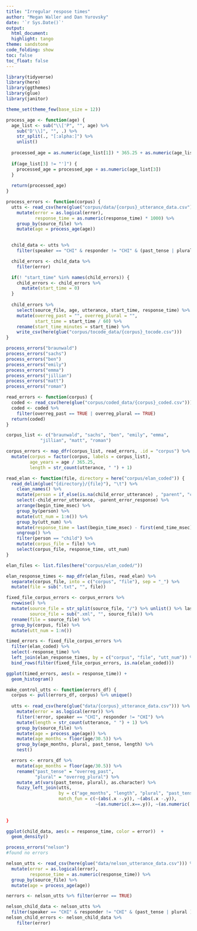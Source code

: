 ```yaml
---
title: "Irregular respose times"
author: "Megan Waller and Dan Yurovsky"
date: '`r Sys.Date()`'
output:
  html_document:
  highlight: tango
theme: sandstone
code_folding: show
toc: false
toc_float: false
---
```

  
```r
library(tidyverse)
library(here)
library(ggthemes)
library(glue)
library(janitor)

theme_set(theme_few(base_size = 12))

```

```r
process_age <- function(age) {
  age_list <- sub("\\['P", "", age) %>%
    sub("D'\\]", "", .) %>%
    str_split(., "[:alpha:]") %>%
    unlist()
  
  processed_age = as.numeric(age_list[1]) * 365.25 + as.numeric(age_list[2]) * 30.5
  
  if(age_list[3] != "']") {
    processed_age = processed_age + as.numeric(age_list[3])
  }
  
  return(processed_age)
}

process_errors <- function(corpus) {
  utts <- read_csv(here(glue("corpus/data/{corpus}_utterance_data.csv"))) %>%
    mutate(error = as.logical(error),
           response_time = as.numeric(response_time) * 1000) %>%
    group_by(source_file) %>%
    mutate(age = process_age(age)) 
  

  child_data <- utts %>%
    filter(speaker == "CHI" & responder != "CHI" & (past_tense | plural ))

  child_errors <- child_data %>%
    filter(error)

  if(! "start_time" %in% names(child_errors)) {
    child_errors <- child_errors %>%
      mutate(start_time = 0)
  }
  
  child_errors %>%
    select(source_file, age, utterance, start_time, response_time) %>%
    mutate(overreg_past = "", overreg_plural = "",
           start_time = start_time / 60) %>%
    rename(start_time_minutes = start_time) %>%
    write_csv(here(glue("corpus/tocode_data/{corpus}_tocode.csv")))
}

```

```r
process_errors("braunwald")
process_errors("sachs")
process_errors("ben")
process_errors("emily")
process_errors("emma")
process_errors("jillian")
process_errors("matt")
process_errors("roman")
```

```r
read_errors <- function(corpus) {
  coded <- read_csv(here(glue("corpus/coded_data/{corpus}_coded.csv")))
  coded <- coded %>% 
    filter(overreg_past == TRUE | overreg_plural == TRUE)
  return(coded)
}

corpus_list <- c("braunwald", "sachs", "ben", "emily", "emma", 
             "jillian", "matt", "roman")

corpus_errors <- map_dfr(corpus_list, read_errors, .id = "corpus") %>%
  mutate(corpus = factor(corpus, labels = corpus_list),
         age_years = age / 365.25,
         length = str_count(utterance, " ") + 1)
```

```r
read_elan <- function(file, directory = here("corpus/elan_coded")) {
  read_delim(glue("{directory}/{file}"), "\t") %>%
    clean_names() %>%
    mutate(person = if_else(is.na(child_error_utterance) , "parent", "child")) %>%
    select(-child_error_utterance, -parent_error_response) %>%
    arrange(begin_time_msec) %>%
    group_by(person) %>%
    mutate(utt_num = 1:n()) %>%
    group_by(utt_num) %>%
    mutate(response_time = last(begin_time_msec) - first(end_time_msec)) %>%
    ungroup() %>%
    filter(person == "child") %>%
    mutate(corpus_file = file) %>%
    select(corpus_file, response_time, utt_num)
}
```

```r
elan_files <- list.files(here("corpus/elan_coded/"))

elan_response_times <- map_dfr(elan_files, read_elan) %>%
  separate(corpus_file, into = c("corpus", "file"), sep = "_") %>%
  mutate(file = sub(".txt", "", file))

fixed_file_corpus_errors <- corpus_errors %>%
  rowwise() %>%
  mutate(source_file = str_split(source_file, "/") %>% unlist() %>% last,
         source_file = sub(".xml", "", source_file)) %>%
  rename(file = source_file) %>%
  group_by(corpus, file) %>%
  mutate(utt_num = 1:n())

timed_errors <- fixed_file_corpus_errors %>%
  filter(elan_coded) %>%
  select(-response_time) %>%
  left_join(elan_response_times, by = c("corpus", "file", "utt_num")) %>%
  bind_rows(filter(fixed_file_corpus_errors, is.na(elan_coded)))
```

```r
ggplot(timed_errors, aes(x = response_time)) + 
  geom_histogram()
```

```r
make_control_utts <- function(errors_df) {
  corpus <- pull(errors_df, corpus) %>% unique()
 
  utts <- read_csv(here(glue("data/{corpus}_utterance_data.csv"))) %>%
    mutate(error = as.logical(error)) %>%
    filter(!error, speaker == "CHI", responder != "CHI") %>%
    mutate(length = str_count(utterance, " ") + 1) %>%
    group_by(source_file) %>%
    mutate(age = process_age(age)) %>%
    mutate(age_months = floor(age/30.5)) %>%
    group_by(age_months, plural, past_tense, length) %>%
    nest()

  errors <- errors_df %>%
    mutate(age_months = floor(age/30.5)) %>%
    rename("past_tense" = "overreg_past",
           "plural" = "overreg_plural") %>%
    mutate_at(vars(past_tense, plural), as.character) %>%
    fuzzy_left_join(utts, 
                    by = c("age_months", "length", "plural", "past_tense"),
                    match_fun = c(~(abs(.x -.y)), ~(abs(.x -.y)),
                                  ~(as.numeric(.x==.y)), ~(as.numeric(.x==.y)))
    
   
}
```

```r
ggplot(child_data, aes(x = response_time, color = error))  +
  geom_density()
```

```r
process_errors("nelson")
#found no errors

nelson_utts <- read_csv(here(glue("data/nelson_utterance_data.csv"))) %>%
  mutate(error = as.logical(error),
         response_time = as.numeric(response_time)) %>%
  group_by(source_file) %>%
  mutate(age = process_age(age)) 

nerrors <- nelson_utts %>% filter(error == TRUE)

nelson_child_data <- nelson_utts %>%
  filter(speaker == "CHI" & responder != "CHI" & (past_tense | plural ))
nelson_child_errors <- nelson_child_data %>%
    filter(error)
```
